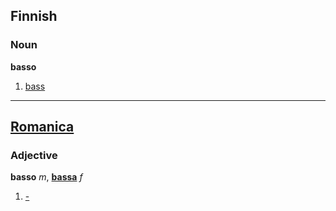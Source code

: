 ==Finnish==
===Noun===
'''basso'''
#[[bass]]

------

==[[Romanica]]==
===Adjective===
'''basso''' ''m'', '''[[bassa]]''' ''f''

# [[-]]